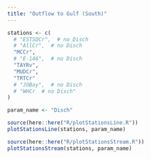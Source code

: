 ```yaml
---
title: "Outflow to Gulf (South)"
---
```


```R
stations <- c(
  # "ESTSDCr",  # no Disch
  # "AllCr",  # no Disch
  "MCCr",
  # "E-146",  # no Disch
  "TAYRv",
  "MUDCr",
  "TRTCr"
  # "JOBay",  # no Disch
  # "WHCr  # no Disch"
)

param_name <- "Disch"

source(here::here("R/plotStationsLine.R"))
plotStationsLine(stations, param_name)

source(here::here("R/plotStationsStream.R"))
plotStationsStream(stations, param_name)


```
